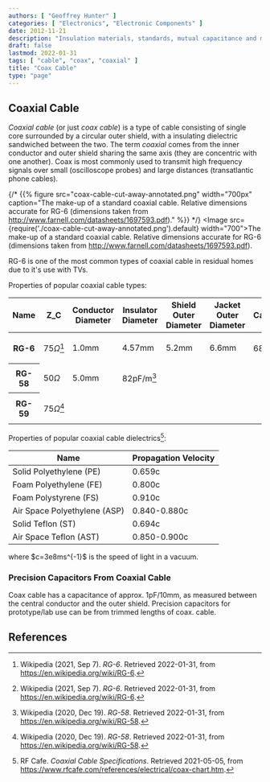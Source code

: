 ```yaml
---
authors: [ "Geoffrey Hunter" ]
categories: [ "Electronics", "Electronic Components" ]
date: 2012-11-21
description: "Insulation materials, standards, mutual capacitance and more info on coaxial (coax) cables."
draft: false
lastmod: 2022-01-31
tags: [ "cable", "coax", "coaxial" ]
title: "Coax Cable"
type: "page"
---
```


## Coaxial Cable

_Coaxial cable_ (or just _coax cable_) is a type of cable consisting of single core surrounded by a circular outer shield, with a insulating dielectric sandwiched between the two. The term _coaxial_ comes from the inner conductor and outer shield sharing the same axis (they are concentric with one another). Coax is most commonly used to transmit high frequency signals over small (oscilloscope probes) and large distances (transatlantic phone cables).

{/* {{% figure src="coax-cable-cut-away-annotated.png" width="700px" caption="The make-up of a standard coaxial cable. Relative dimensions accurate for RG-6 (dimensions taken from http://www.farnell.com/datasheets/1697593.pdf)." %}} */}
<Image src={require('./coax-cable-cut-away-annotated.png').default} width="700">The make-up of a standard coaxial cable. Relative dimensions accurate for RG-6 (dimensions taken from http://www.farnell.com/datasheets/1697593.pdf).</Image>

RG-6 is one of the most common types of coaxial cable in residual homes due to it's use with TVs.

Properties of popular coaxial cable types:

<table>
  <thead>
    <tr>
      <th>Name</th>
      <th>Z_C</th>
      <th>Conductor Diameter</th>
      <th>Insulator Diameter</th>
      <th>Shield Outer Diameter</th>
      <th>Jacket Outer Diameter</th>
      <th>Capacitance</th>
    </tr>
  </thead>
  <tbody>
    <tr>
      <th>RG-6</th>
      <td>

$75\Omega$[^wp-rg-6]
      </td>
      <td>1.0mm</td>
      <td>4.57mm</td>
      <td>5.2mm</td>
      <td>6.6mm</td>
      <td>68pF/m [^wp-rg-6]</td>
    </tr>
    <tr>
      <th>RG-58</th>
      <td>

$50\Omega$
      </td>
      <td>5.0mm</td>
      <td>82pF/m[^wp-rg-58]</td>
      <td></td>
      <td></td>
      <td></td>
    </tr>
    <tr>
      <th>RG-59</th>
      <td>

$75\Omega$[^wp-rg-58]
      </td>
      <td></td>
      <td></td>
      <td></td>
      <td></td>
      <td></td>
    </tr>
  </tbody>
</table>

Properties of popular coaxial cable dielectrics[^rf-cafe-coax-chart]:

| Name                         | Propagation Velocity |
|------------------------------|----------------------|
| Solid Polyethylene (PE)      | 0.659c               |
| Foam Polyethylene (FE)       | 0.800c               |
| Foam Polystyrene (FS)        | 0.910c               |
| Air Space Polyethylene (ASP) | 0.840-0.880c         |
| Solid Teflon (ST)            | 0.694c               |
| Air Space Teflon (AST)       | 0.850-0.900c         |

<p className="centered">where $c=3e8ms^{-1}$ is the speed of light in a vacuum.</p>

### Precision Capacitors From Coaxial Cable

Coax cable has a capacitance of approx. 1pF/10mm, as measured between the central conductor and the outer shield. Precision capacitors for prototype/lab use can be from trimmed lengths of coax. cable.

## References

[^pro-power-coaxial-rg6]: Pro-Power. _Cable Coaxial RG6 (datasheet)_. Retrieved 2021-05-04, from http://www.farnell.com/datasheets/1697593.pdf.
[^rf-cafe-coax-chart]: RF Cafe. _Coaxial Cable Specifications_. Retrieved 2021-05-05, from https://www.rfcafe.com/references/electrical/coax-chart.htm.
[^wp-rg-58]: Wikipedia (2020, Dec 19). _RG-58_. Retrieved 2022-01-31, from https://en.wikipedia.org/wiki/RG-58.
[^wp-rg-6]: Wikipedia (2021, Sep 7). _RG-6_. Retrieved 2022-01-31, from https://en.wikipedia.org/wiki/RG-6.
